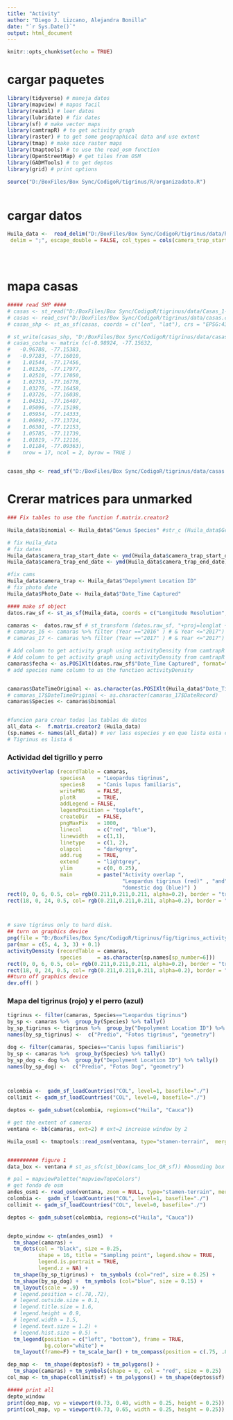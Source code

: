 ```yaml
---
title: "Activity"
author: "Diego J. Lizcano, Alejandra Bonilla"
date: "`r Sys.Date()`"
output: html_document
---
```


```r
knitr::opts_chunk$set(echo = TRUE)
```

# cargar paquetes

```r
library(tidyverse) # maneja datos
library(mapview) # mapas facil
library(readxl) # leer datos
library(lubridate) # fix dates
library(sf) # make vector maps
library(camtrapR) # to get activity graph
library(raster) # to get some geographical data and use extent
library(tmap) # make nice raster maps
library(tmaptools) # to use the read_osm function 
library(OpenStreetMap) # get tiles from OSM
library(GADMTools) # to get deptos
library(grid) # print options  

source("D:/BoxFiles/Box Sync/CodigoR/tigrinus/R/organizadato.R")



```

# cargar datos

```r


Huila_data <-  read_delim("D:/BoxFiles/Box Sync/CodigoR/tigrinus/data/huila_merged.csv", 
 delim = ";", escape_double = FALSE, col_types = cols(camera_trap_start_date = col_character()), trim_ws = TRUE)





```

# mapa casas

```r
##### read SHP ####
# casas <- st_read("D:/BoxFiles/Box Sync/CodigoR/tigrinus/data/Casas_1-point.shp")
# casas <- read_csv("D:/BoxFiles/Box Sync/CodigoR/tigrinus/data/casas.csv")
# casas_shp <- st_as_sf(casas, coords = c("lon", "lat"), crs = "EPSG:4326")

# st_write(casas_shp, "D:/BoxFiles/Box Sync/CodigoR/tigrinus/data/casas.shp")
# casas_cocha <- matrix (c(-0.98924, -77.15632,
#   -0.96788, -77.15383,
#   -0.97283, -77.16010,
#    1.01544, -77.17456,
#    1.01326, -77.17977,
#    1.02510, -77.17050,
#    1.02753, -77.16778,
#    1.03276, -77.16458,
#    1.03726, -77.16038,
#    1.04351, -77.16407,
#    1.05096, -77.15198,
#    1.05954, -77.14333,
#    1.06092, -77.13724,
#    1.06301, -77.12153,
#    1.05785, -77.11739,
#    1.01819, -77.12116,
#    1.01184, -77.09363),
#    nrow = 17, ncol = 2, byrow = TRUE )


casas_shp <- read_sf("D:/BoxFiles/Box Sync/CodigoR/tigrinus/data/casas.shp")


```

# Crerar matrices para unmarked

```r
### Fix tables to use the function f.matrix.creator2 

Huila_data$binomial <- Huila_data$"Genus Species" #str_c (Huila_data$Genus, "_", Huila_data$Species)

# fix Huila_data
# fix dates 
Huila_data$camera_trap_start_date <- ymd(Huila_data$camera_trap_start_date)
Huila_data$camera_trap_end_date <- ymd(Huila_data$camera_trap_end_date)

#fix cams
Huila_data$camera_trap <- Huila_data$"Depolyment Location ID"
# fix photo date
Huila_data$Photo_Date <- Huila_data$"Date_Time Captured" 

#### make sf object
datos.raw_sf <- st_as_sf(Huila_data, coords = c("Longitude Resolution", "Latitude Resolution"), crs = "EPSG:4326")

camaras <-  datos.raw_sf # st_transform (datos.raw_sf, "+proj=longlat +ellps=GRS80 +no_defs") 
# camaras_16 <- camaras %>% filter (Year =="2016" ) # & Year <="2017")
# camaras_17 <- camaras %>% filter (Year =="2017" ) # & Year <="2017")

# Add column to get activity graph using activityDensity from camtrapR
# Add column to get activity graph using activityDensity from camtrapR
camaras$fecha <- as.POSIXlt(datos.raw_sf$"Date_Time Captured", format="%Y/%m/%d %H:%M:%S")
# add species name column to us the function activityDensity


camaras$DateTimeOriginal <- as.character(as.POSIXlt(Huila_data$"Date_Time Captured", format="%d/%m/%Y %H:%M:%S")) # as.character(camaras$DateRecord)
# camaras_17$DateTimeOriginal <- as.character(camaras_17$DateRecord)
camaras$Species <- camaras$binomial


#funcion para crear todas las tablas de datos
all_data <-  f.matrix.creator2 (Huila_data)
(sp.names <- names(all_data)) # ver lass especies y en que lista esta cada una
# Tigrinus es lista 6


```

### Actividad del tigrillo y perro

```r

activityOverlap (recordTable = camaras,
                 speciesA    = "Leopardus tigrinus",
                 speciesB    = "Canis lupus familiaris",
                 writePNG    = FALSE,
                 plotR       = TRUE,
                 addLegend = FALSE,
                 legendPosition = "topleft",
                 createDir   = FALSE,
                 pngMaxPix   = 1000,
                 linecol     = c("red", "blue"),
                 linewidth   = c(1,1),
                 linetype    = c(1, 2),
                 olapcol     = "darkgrey",
                 add.rug     = TRUE,
                 extend      = "lightgrey",
                 ylim        = c(0, 0.25),
                 main        = paste("Activity overlap ", 
                                     "Leopardus tigrinus (red)" , "and", 
                                     "domestic dog (blue)") )
rect(0, 0, 6, 0.5, col= rgb(0.211,0.211,0.211, alpha=0.2), border = "transparent")
rect(18, 0, 24, 0.5, col= rgb(0.211,0.211,0.211, alpha=0.2), border = "transparent")



# save tigrinus only to hard disk.
## turn on graphics device 
png(file = "D:/BoxFiles/Box Sync/CodigoR/tigrinus/fig/tigrinus_activity2.png", width = 1200, height = 700, res = 150)
par(mar = c(5, 4, 3, 3) + 0.1)
activityDensity (recordTable = camaras,
                 species     = as.character(sp.names[sp_number=6]))
rect(0, 0, 6, 0.5, col= rgb(0.211,0.211,0.211, alpha=0.2), border = "transparent")
rect(18, 0, 24, 0.5, col= rgb(0.211,0.211,0.211, alpha=0.2), border = "transparent")
##turn off graphics device
dev.off( )

```

### Mapa del tigrinus (rojo) y el perro (azul)

```r

tigrinus <- filter(camaras, Species=="Leopardus tigrinus")
by_sp <- camaras %>%  group_by(Species) %>% tally()
by_sp_tigrinus <- tigrinus %>%  group_by("Depolyment Location ID") %>% tally()
names(by_sp_tigrinus) <-  c("Predio", "Fotos tigrinus", "geometry")

dog <- filter(camaras, Species=="Canis lupus familiaris")
by_sp <- camaras %>%  group_by(Species) %>% tally()
by_sp_dog <- dog %>%  group_by("Depolyment Location ID") %>% tally()
names(by_sp_dog) <-  c("Predio", "Fotos Dog", "geometry")



colombia <-  gadm_sf_loadCountries("COL", level=1, basefile="./")
collimit <- gadm_sf_loadCountries("COL", level=0, basefile="./")

deptos <- gadm_subset(colombia, regions=c("Huila", "Cauca"))

# get the extent of cameras
ventana <- bb(camaras, ext=2) # ext=2 increase window by 2

Huila_osm1 <- tmaptools::read_osm(ventana, type="stamen-terrain",  mergeTiles = TRUE)


########## figure 1
data_box <- ventana # st_as_sfc(st_bbox(cams_loc_QR_sf)) #bounding box

# pal = mapviewPalette("mapviewTopoColors")
# get fondo de osm
andes_osm1 <- read_osm(ventana, zoom = NULL, type="stamen-terrain", mergeTiles = TRUE) # type puede ser tambien bing, osm # type puede ser tambien bing, osm
colombia <-  gadm_sf_loadCountries("COL", level=1, basefile="./")
collimit <- gadm_sf_loadCountries("COL", level=0, basefile="./")

deptos <- gadm_subset(colombia, regions=c("Huila", "Cauca"))


depto_window <- qtm(andes_osm1)  + 
  tm_shape(camaras) + 
  tm_dots(col = "black", size = 0.25, 
          shape = 16, title = "Sampling point", legend.show = TRUE,
          legend.is.portrait = TRUE,
          legend.z = NA) + 
  tm_shape(by_sp_tigrinus) +  tm_symbols (col="red", size = 0.25) + 
  tm_shape(by_sp_dog) +  tm_symbols (col="blue", size = 0.15) + 
  tm_layout(scale = .9) +
  # legend.position = c(.78,.72), 
  # legend.outside.size = 0.1,
  # legend.title.size = 1.6,
  # legend.height = 0.9,
  # legend.width = 1.5,
  # legend.text.size = 1.2) + 
  # legend.hist.size = 0.5) + 
  tm_legend(position = c("left", "bottom"), frame = TRUE,
            bg.color="white") + 
  tm_layout(frame=F) + tm_scale_bar() + tm_compass(position = c(.75, .82), color.light = "grey90") 

dep_map <-  tm_shape(deptos$sf) + tm_polygons() +
  tm_shape(camaras) + tm_symbols(shape = 0, col = "red", size = 0.25)
col_map <- tm_shape(collimit$sf) + tm_polygons() + tm_shape(deptos$sf) + tm_polygons()

##### print all
depto_window
print(dep_map, vp = viewport(0.73, 0.40, width = 0.25, height = 0.25))
print(col_map, vp = viewport(0.73, 0.65, width = 0.25, height = 0.25))



```
